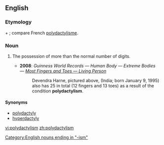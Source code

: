 ==English==

===Etymology===
{{AGr.}} {{term|πολύς|sc=Polytonic|tr=poly||many}} + {{term|δάκτυλος|sc=Polytonic|tr=daktylos||finger}}; compare French [[polydactylisme]].

===Noun===
{{en-noun}}

# {{anatomy}} The possession of more than the normal number of digits.
#* '''2008''': ''Guinness World Records — Human Body — Extreme Bodies — [http://www.guinnessworldrecords.com/records/human_body/extreme_bodies/most_fingers_and_toes_-_living_person.aspx Most Fingers and Toes — Living Person]''
#*: Devendra Harne, pictured above, (India; born January 9, 1995) also has 25 in total (12 fingers and 13 toes) as a result of the condition '''polydactylism'''.

[[Category:English nouns ending in "-ism"]]

====Synonyms====
*[[polydactyly]]
*[[hyperdactyly]]

[[vi:polydactylism]]
[[zh:polydactylism]]